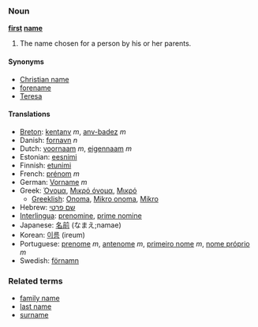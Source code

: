 ===Noun===
'''[[first]] [[name]]'''

#The name chosen for a person by his or her parents.

====Synonyms====
*[[Christian name]]
*[[forename]]
*[[Teresa]]

====Translations====
*[[Breton]]: [[kentanv]] ''m'', [[anv-badez]] ''m''
*Danish: [[fornavn]] ''n''
*Dutch: [[voornaam]] ''m'', [[eigennaam]] ''m''
*Estonian: [[eesnimi]]
*Finnish: [[etunimi]]
*French: [[prénom]] ''m''
*German: [[Vorname]] ''m''
*Greek: [[Όνομα]], [[Μικρό όνομα]], [[Μικρό]]
**[[Greeklish]]: [[Onoma]], [[Mikro onoma]], [[Mikro]]
*Hebrew: [[שם פרטי]]
*[[Interlingua]]: [[prenomine]], [[prime nomine]]
*Japanese: [[名前]] (なまえ;namae)
*Korean: [[이름]] (ireum)
*Portuguese: [[prenome]] ''m'', [[antenome]] ''m'', [[primeiro nome]] ''m'', [[nome próprio]] ''m''
*Swedish: [[förnamn]]

===Related terms=== 
*[[family name]]
*[[last name]]
*[[surname]]